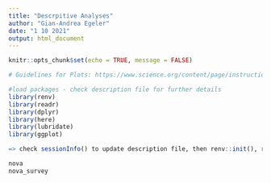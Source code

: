 ```yaml
---
title: "Descrpitive Analyses"
author: "Gian-Andrea Egeler"
date: "1 10 2021"
output: html_document
---
```


```r
knitr::opts_chunk$set(echo = TRUE, message = FALSE)

# Guidelines for Plots: https://www.science.org/content/page/instructions-preparing-initial-manuscript

#load packages - check description file for further details
library(renv)
library(readr)
library(dplyr)
library(here)
library(lubridate)
library(ggplot)

=> check sessionInfo() to update description file, then renv::init(), renv::settings$snapshot.type("explicit") (not sure which first)

```


```r

nova
nova_survey

```

